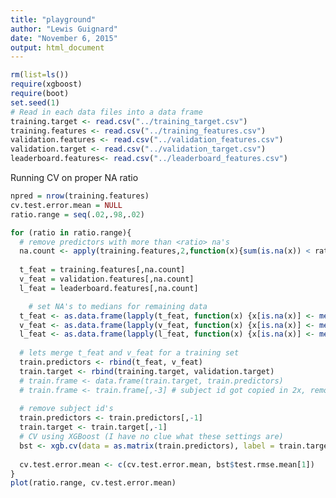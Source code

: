 ```yaml
---
title: "playground"
author: "Lewis Guignard"
date: "November 6, 2015"
output: html_document
---
```


```r
rm(list=ls())
require(xgboost)
require(boot)
set.seed(1)
# Read in each data files into a data frame
training.target <- read.csv("../training_target.csv")
training.features <- read.csv("../training_features.csv")
validation.features <- read.csv("../validation_features.csv")
validation.target <- read.csv("../validation_target.csv")
leaderboard.features<- read.csv("../leaderboard_features.csv")
```

Running CV on proper NA ratio
```r
npred = nrow(training.features)
cv.test.error.mean = NULL
ratio.range = seq(.02,.98,.02)

for (ratio in ratio.range){
  # remove predictors with more than <ratio> na's
  na.count <- apply(training.features,2,function(x){sum(is.na(x)) < ratio*npred})
  
  t_feat = training.features[,na.count]
  v_feat = validation.features[,na.count]
  l_feat = leaderboard.features[,na.count]

    # set NA's to medians for remaining data
  t_feat <- as.data.frame(lapply(t_feat, function(x) {x[is.na(x)] <- median(x, na.rm=TRUE); x}))
  v_feat <- as.data.frame(lapply(v_feat, function(x) {x[is.na(x)] <- median(x, na.rm=TRUE); x}))
  l_feat <- as.data.frame(lapply(l_feat, function(x) {x[is.na(x)] <- median(x, na.rm=TRUE); x}))
  
  # lets merge t_feat and v_feat for a training set
  train.predictors <- rbind(t_feat, v_feat)
  train.target <- rbind(training.target, validation.target)
  # train.frame <- data.frame(train.target, train.predictors)
  # train.frame <- train.frame[,-3] # subject id got copied in 2x, remove one of them
  
  # remove subject id's
  train.predictors <- train.predictors[,-1]
  train.target <- train.target[,-1]
  # CV using XGBoost (I have no clue what these settings are)
  bst <- xgb.cv(data = as.matrix(train.predictors), label = train.target, max.depth = 3, eta = .8, nthread = 2, nround = 4, objective = "reg:linear", nfold = 10)
  
  cv.test.error.mean <- c(cv.test.error.mean, bst$test.rmse.mean[1])
}
plot(ratio.range, cv.test.error.mean)
```

